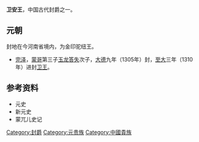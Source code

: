 {{expand|time=2010-01-04T04:02:49+00:00}}
{{intromissing|time=2010-01-04T04:02:49+00:00}}
'''卫安王'''，中国古代封爵之一。
==元朝==
封地在今河南省境内，为金印驼纽王。
*[[完泽|完泽]]，[[蒙哥|蒙哥]]第三子[[玉龙答失|玉龙答失]]次子，[[大德_(元朝)|大德]]九年（1305年）封，[[至大|至大]]三年（1310年）进封[[卫王|卫王]]。
==参考资料==
*元史
*新元史
*蒙兀儿史记

{{元朝藩王}}

[[Category:封爵|Category:封爵]]
[[Category:元贵族|Category:元贵族]]
[[Category:中國貴族|Category:中國貴族]]